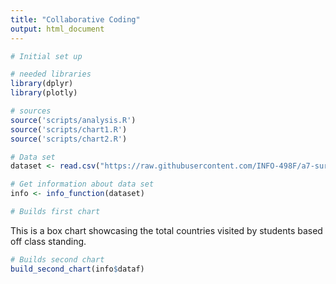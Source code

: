 ```yaml
---
title: "Collaborative Coding"
output: html_document
---
```



```r
# Initial set up

# needed libraries
library(dplyr)
library(plotly)

# sources
source('scripts/analysis.R')
source('scripts/chart1.R')
source('scripts/chart2.R')

# Data set
dataset <- read.csv("https://raw.githubusercontent.com/INFO-498F/a7-survey-data/master/intro_survey_data.csv")

# Get information about data set
info <- info_function(dataset)
```

```r
# Builds first chart

```

This is a box chart showcasing the total countries visited by students based off class standing.
```r
# Builds second chart
build_second_chart(info$dataf)
```